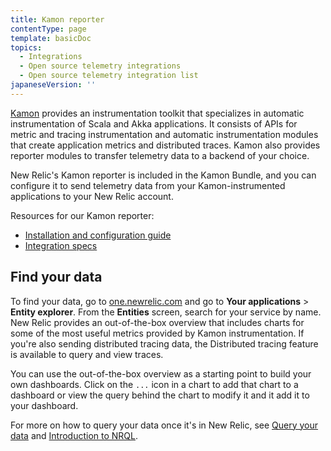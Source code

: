 ```yaml
---
title: Kamon reporter
contentType: page
template: basicDoc
topics:
  - Integrations
  - Open source telemetry integrations
  - Open source telemetry integration list
japaneseVersion: ''
---
```


[Kamon](https://kamon.io/) provides an instrumentation toolkit that specializes in automatic instrumentation of Scala and Akka applications. It consists of APIs for metric and tracing instrumentation and automatic instrumentation modules that create application metrics and distributed traces. Kamon also provides reporter modules to transfer telemetry data to a backend of your choice.

New Relic's Kamon reporter is included in the Kamon Bundle, and you can configure it to send telemetry data from your Kamon-instrumented applications to your New Relic account.

Resources for our Kamon reporter:

* [Installation and configuration guide](https://kamon.io/docs/latest/reporters/newrelic/)
* [Integration specs](https://github.com/newrelic/newrelic-exporter-specs/tree/master/kamon)

## Find your data

To find your data, go to [one.newrelic.com](https://one.newrelic.com/ "Link opens in a new window.") and go to **Your applications** > **Entity explorer**. From the **Entities** screen, search for your service by name. New Relic provides an out-of-the-box overview that includes charts for some of the most useful metrics provided by Kamon instrumentation. If you're also sending distributed tracing data, the Distributed tracing feature is available to query and view traces.

You can use the out-of-the-box overview as a starting point to build your own dashboards. Click on the `...` icon in a chart to add that chart to a dashboard or view the query behind the chart to modify it and it add it to your dashboard.

For more on how to query your data once it's in New Relic, see [Query your data](/docs/using-new-relic/data/understand-data/query-new-relic-data) and [Introduction to NRQL](/docs/query-data/nrql-new-relic-query-language/getting-started/introduction-nrql).
